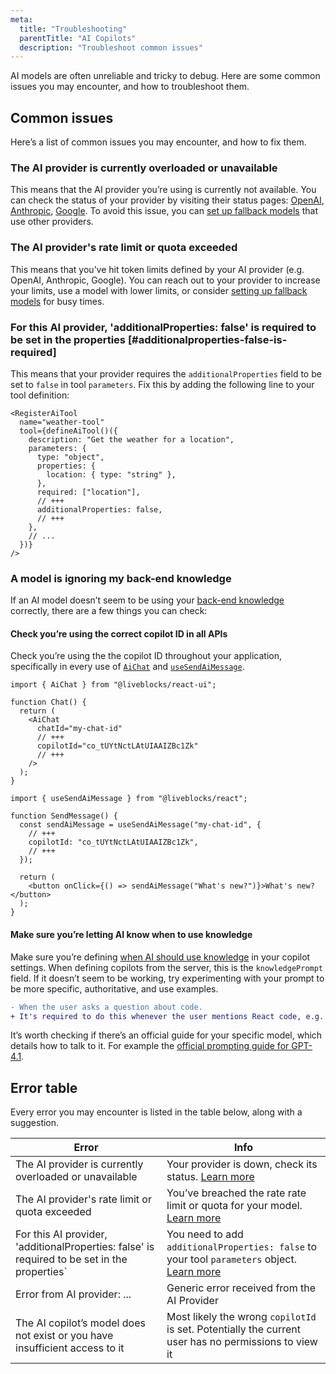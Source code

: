 ```yaml
---
meta:
  title: "Troubleshooting"
  parentTitle: "AI Copilots"
  description: "Troubleshoot common issues"
---
```


AI models are often unreliable and tricky to debug. Here are some common issues
you may encounter, and how to troubleshoot them.

## Common issues

Here’s a list of common issues you may encounter, and how to fix them.

### The AI provider is currently overloaded or unavailable

This means that the AI provider you’re using is currently not available. You can
check the status of your provider by visiting their status pages:
[OpenAI](https://status.openai.com/), [Anthropic](https://status.claude.com/),
[Google](https://aistudio.google.com/status). To avoid this issue, you can
[set up fallback models](/docs/guides/how-to-use-fallback-ai-models-in-ai-copilots)
that use other providers.

### The AI provider's rate limit or quota exceeded

This means that you’ve hit token limits defined by your AI provider (e.g.
OpenAI, Anthropic, Google). You can reach out to your provider to increase your
limits, use a model with lower limits, or consider
[setting up fallback models](/docs/guides/how-to-use-fallback-ai-models-in-ai-copilots)
for busy times.

### For this AI provider, 'additionalProperties: false' is required to be set in the properties [#additionalproperties-false-is-required]

This means that your provider requires the `additionalProperties` field to be
set to `false` in tool `parameters`. Fix this by adding the following line to
your tool definition:

```tsx
<RegisterAiTool
  name="weather-tool"
  tool={defineAiTool()({
    description: "Get the weather for a location",
    parameters: {
      type: "object",
      properties: {
        location: { type: "string" },
      },
      required: ["location"],
      // +++
      additionalProperties: false,
      // +++
    },
    // ...
  })}
/>
```

### A model is ignoring my back-end knowledge

If an AI model doesn’t seem to be using your
[back-end knowledge](/docs/ready-made-features/ai-copilots/knowledge#Back-end-knowledge)
correctly, there are a few things you can check:

#### Check you’re using the correct copilot ID in all APIs

Check you’re using the the copilot ID throughout your application, specifically
in every use of [`AiChat`](/docs/api-reference/liveblocks-react-ui#AiChat) and
[`useSendAiMessage`](/docs/api-reference/liveblocks-react#useSendAiMessage).

```tsx
import { AiChat } from "@liveblocks/react-ui";

function Chat() {
  return (
    <AiChat
      chatId="my-chat-id"
      // +++
      copilotId="co_tUYtNctLAtUIAAIZBc1Zk"
      // +++
    />
  );
}
```

```tsx
import { useSendAiMessage } from "@liveblocks/react";

function SendMessage() {
  const sendAiMessage = useSendAiMessage("my-chat-id", {
    // +++
    copilotId: "co_tUYtNctLAtUIAAIZBc1Zk",
    // +++
  });

  return (
    <button onClick={() => sendAiMessage("What's new?")}>What's new?</button>
  );
}
```

#### Make sure you’re letting AI know when to use knowledge

Make sure you’re defining
[when AI should use knowledge](/docs/ready-made-features/ai-copilots/copilots#When-should-AI-use-knowledge)
in your copilot settings. When defining copilots from the server, this is the
`knowledgePrompt` field. If it doesn’t seem to be working, try experimenting
with your prompt to be more specific, authoritative, and use examples.

```diff title="When should AI use knowledge?"
- When the user asks a question about code.
+ It's required to do this whenever the user mentions React code, e.g. `useOthers`.
```

It’s worth checking if there’s an official guide for your specific model, which
details how to talk to it. For example the
[official prompting guide for GPT-4.1](https://cookbook.openai.com/examples/gpt4-1_prompting_guide).

## Error table

Every error you may encounter is listed in the table below, along with a
suggestion.

| Error                                                                                        | Info                                                                                                                                  |
| -------------------------------------------------------------------------------------------- | ------------------------------------------------------------------------------------------------------------------------------------- |
| The AI provider is currently overloaded or unavailable                                       | Your provider is down, check its status. [Learn more](#The-AI-provider-is-currently-overloaded-or-unavailable)                        |
| The AI provider's rate limit or quota exceeded                                               | You’ve breached the rate rate limit or quota for your model. [Learn more](#The-AI-provider's-rate-limit-or-quota-exceeded)            |
| For this AI provider, 'additionalProperties: false' is required to be set in the properties` | You need to add `additionalProperties: false` to your tool `parameters` object. [Learn more](#additionalproperties-false-is-required) |
| Error from AI provider: ...                                                                  | Generic error received from the AI Provider                                                                                           |
| The AI copilot’s model does not exist or you have insufficient access to it                  | Most likely the wrong `copilotId` is set. Potentially the current user has no permissions to view it                                  |

